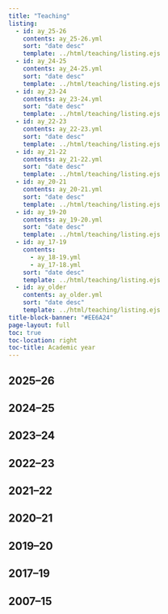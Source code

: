 ```yaml
---
title: "Teaching"
listing:
  - id: ay_25-26
    contents: ay_25-26.yml
    sort: "date desc"
    template: ../html/teaching/listing.ejs
  - id: ay_24-25
    contents: ay_24-25.yml
    sort: "date desc"
    template: ../html/teaching/listing.ejs
  - id: ay_23-24
    contents: ay_23-24.yml
    sort: "date desc"
    template: ../html/teaching/listing.ejs
  - id: ay_22-23
    contents: ay_22-23.yml
    sort: "date desc"
    template: ../html/teaching/listing.ejs
  - id: ay_21-22
    contents: ay_21-22.yml
    sort: "date desc"
    template: ../html/teaching/listing.ejs
  - id: ay_20-21
    contents: ay_20-21.yml
    sort: "date desc"
    template: ../html/teaching/listing.ejs
  - id: ay_19-20
    contents: ay_19-20.yml
    sort: "date desc"
    template: ../html/teaching/listing.ejs
  - id: ay_17-19
    contents: 
      - ay_18-19.yml
      - ay_17-18.yml
    sort: "date desc"
    template: ../html/teaching/listing.ejs
  - id: ay_older
    contents: ay_older.yml
    sort: "date desc"
    template: ../html/teaching/listing.ejs
title-block-banner: "#EE6A24"
page-layout: full
toc: true
toc-location: right
toc-title: Academic year
---
```


## 2025–26

:::{#ay_25-26}
:::

## 2024–25

:::{#ay_24-25}
:::

## 2023–24

:::{#ay_23-24}
:::

## 2022–23

:::{#ay_22-23}
:::

## 2021–22

:::{#ay_21-22}
:::

## 2020–21

:::{#ay_20-21}
:::

## 2019–20

:::{#ay_19-20}
:::

## 2017–19

:::{#ay_17-19}
:::

## 2007–15

:::{#ay_older}
:::
